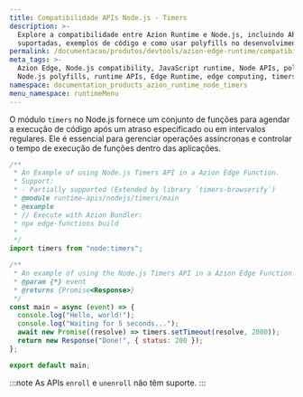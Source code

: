 ```yaml
---
title: Compatibilidade APIs Node.js - Timers
description: >-
  Explore a compatibilidade entre Azion Runtime e Node.js, incluindo APIs
  suportadas, exemplos de código e como usar polyfills no desenvolvimento Edge.
permalink: /documentacao/produtos/devtools/azion-edge-runtime/compatibilidade/node/timers/
meta_tags: >-
  Azion Edge, Node.js compatibility, JavaScript runtime, Node APIs, polyfills,
  Node.js polyfills, runtime APIs, Edge Runtime, edge computing, timers
namespace: documentation_products_azion_runtime_node_timers
menu_namespace: runtimeMenu
---
```


O módulo `timers` no Node.js fornece um conjunto de funções para agendar a execução de código após um atraso especificado ou em intervalos regulares. Ele é essencial para gerenciar operações assíncronas e controlar o tempo de execução de funções dentro das aplicações.

```javascript
/**
 * An Example of using Node.js Timers API in a Azion Edge Function.
 * Support:
 * - Partially supported (Extended by library `timers-browserify`)
 * @module runtime-apis/nodejs/timers/main
 * @example
 * // Execute with Azion Bundler:
 * npx edge-functions build
 *
 */
import timers from "node:timers";

/**
 * An example of using the Node.js Timers API in a Azion Edge Function.
 * @param {*} event
 * @returns {Promise<Response>}
 */
const main = async (event) => {
  console.log("Hello, world!");
  console.log("Waiting for 5 seconds...");
  await new Promise((resolve) => timers.setTimeout(resolve, 2000));
  return new Response("Done!", { status: 200 });
};

export default main;
```

:::note
As APIs `enroll` e `unenroll` não têm suporte.
:::